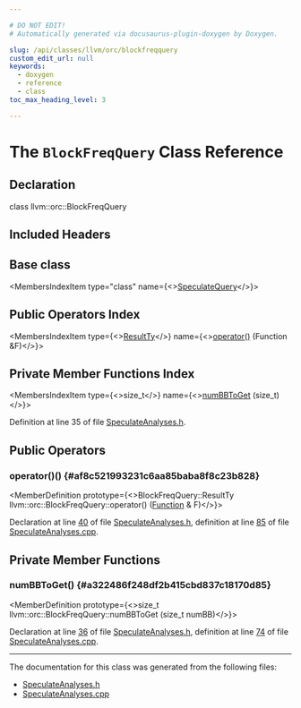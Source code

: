 ```yaml
---

# DO NOT EDIT!
# Automatically generated via docusaurus-plugin-doxygen by Doxygen.

slug: /api/classes/llvm/orc/blockfreqquery
custom_edit_url: null
keywords:
  - doxygen
  - reference
  - class
toc_max_heading_level: 3

---
```





# The `BlockFreqQuery` Class Reference

<DoxygenPage pluginConfig={pluginConfig}>



## Declaration

<CodeBlock>class llvm::orc::BlockFreqQuery</CodeBlock>

## Included Headers

<IncludesList>
<IncludesListItem
  filePath="llvm/ExecutionEngine/Orc/SpeculateAnalyses.h"
  permalink="/docs/api/files/include/include/llvm/include/llvm/executionengine/include/llvm/executionengine/orc/speculateanalyses-h"
  isLocal="true" />
</IncludesList>

## Base class

<MembersIndex>

<MembersIndexItem
  type="class"
  name={<><a href="/docs/api/classes/llvm/orc/speculatequery">SpeculateQuery</a></>}>
</MembersIndexItem>

</MembersIndex>

## Public Operators Index

<MembersIndex>

<MembersIndexItem
  type={<><a href="/docs/api/classes/llvm/orc/speculatequery/#a8af61687c9a20406af2789b78ecf3171">ResultTy</a></>}
  name={<><a href="#af8c521993231c6aa85baba8f8c23b828">operator()</a> (Function &amp;F)</>}>
</MembersIndexItem>

</MembersIndex>

## Private Member Functions Index

<MembersIndex>

<MembersIndexItem
  type={<>size&#95;t</>}
  name={<><a href="#a322486f248df2b415cbd837c18170d85">numBBToGet</a> (size&#95;t)</>}>
</MembersIndexItem>

</MembersIndex>


Definition at line 35 of file <a href="/docs/api/files/include/include/llvm/include/llvm/executionengine/include/llvm/executionengine/orc/speculateanalyses-h">SpeculateAnalyses.h</a>.

<SectionDefinition>

## Public Operators

### operator()() {#af8c521993231c6aa85baba8f8c23b828}

<MemberDefinition
  prototype={<>BlockFreqQuery::ResultTy llvm::orc::BlockFreqQuery::operator() (<a href="/docs/api/classes/llvm/function">Function</a> &amp; F)</>}>

Declaration at line <a href="/docs/api/files/include/include/llvm/include/llvm/executionengine/include/llvm/executionengine/orc/speculateanalyses-h/#l00040">40</a> of file <a href="/docs/api/files/include/include/llvm/include/llvm/executionengine/include/llvm/executionengine/orc/speculateanalyses-h">SpeculateAnalyses.h</a>, definition at line <a href="/docs/api/files/lib/lib/executionengine/lib/executionengine/orc/speculateanalyses-cpp/#l00085">85</a> of file <a href="/docs/api/files/lib/lib/executionengine/lib/executionengine/orc/speculateanalyses-cpp">SpeculateAnalyses.cpp</a>.
</MemberDefinition>

</SectionDefinition>

<SectionDefinition>

## Private Member Functions

### numBBToGet() {#a322486f248df2b415cbd837c18170d85}

<MemberDefinition
  prototype={<>size&#95;t llvm::orc::BlockFreqQuery::numBBToGet (size&#95;t numBB)</>}>

Declaration at line <a href="/docs/api/files/include/include/llvm/include/llvm/executionengine/include/llvm/executionengine/orc/speculateanalyses-h/#l00036">36</a> of file <a href="/docs/api/files/include/include/llvm/include/llvm/executionengine/include/llvm/executionengine/orc/speculateanalyses-h">SpeculateAnalyses.h</a>, definition at line <a href="/docs/api/files/lib/lib/executionengine/lib/executionengine/orc/speculateanalyses-cpp/#l00074">74</a> of file <a href="/docs/api/files/lib/lib/executionengine/lib/executionengine/orc/speculateanalyses-cpp">SpeculateAnalyses.cpp</a>.
</MemberDefinition>

</SectionDefinition>

<hr/>

The documentation for this class was generated from the following files:

<ul>
<li><a href="/docs/api/files/include/include/llvm/include/llvm/executionengine/include/llvm/executionengine/orc/speculateanalyses-h">SpeculateAnalyses.h</a></li>
<li><a href="/docs/api/files/lib/lib/executionengine/lib/executionengine/orc/speculateanalyses-cpp">SpeculateAnalyses.cpp</a></li>
</ul>

</DoxygenPage>
